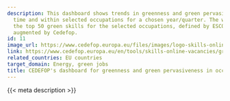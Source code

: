 ```yaml
---
description: This dashboard shows trends in greenness and green pervasiveness  over
  time and within selected occupations for a chosen year/quarter. The word cloud displays
  the top 50 green skills for the selected occupations, defined by ESCO v 1.1.1 and
  augmented by Cedefop.
id: 11
image_url: https://www.cedefop.europa.eu/files/images/logo-skills-online-vacancies.png
link: https://www.cedefop.europa.eu/en/tools/skills-online-vacancies/greenness-and-green-pervasiveness-occupations
related_countries: EU countries
target_domain: Energy, green jobs
title: CEDEFOP's dashboard for greenness and green pervasiveness in occupations
---
```


{{< meta description >}}